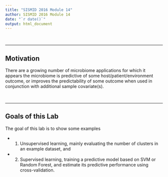 ```yaml
---
title: "SISMID 2016 Module 14"
author: SISMID 2016 Module 14
date: "`r date()`"
output: html_document
---
```



&nbsp;

---

## Motivation

There are a growing number of microbiome applications
for which it appears the microbiome is predictive of some 
host/patient/environment outcome, 
or improves the predictability of some outcome
when used in conjunction with additional sample covariate(s).


&nbsp;

---

## Goals of this Lab

The goal of this lab is to show some examples

- (1) Unsupervised learning, mainly evaluating the number of clusters in an example dataset, and
- (2) Supervised learning, training a predictive model based on SVM or Random Forest, and estimate its predictive performance using cross-validation.

